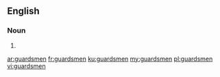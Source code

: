 ==English==

===Noun===
{{head|en|noun plural form}}

# {{plural of|guardsman|lang=en}}

[[ar:guardsmen]]
[[fr:guardsmen]]
[[ku:guardsmen]]
[[my:guardsmen]]
[[pl:guardsmen]]
[[vi:guardsmen]]